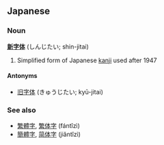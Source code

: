==Japanese==
===Noun===
'''[[新]][[字体]]''' (しんじたい; shin-jitai)

# Simplified form of Japanese [[kanji]] used after 1947

====Antonyms====
*[[旧字体]] (きゅうじたい; kyū-jitai)

===See also===
*[[繁體字]], [[繁体字]] (fántǐzì)
*[[簡體字]], [[简体字]] (jiǎntǐzì)
